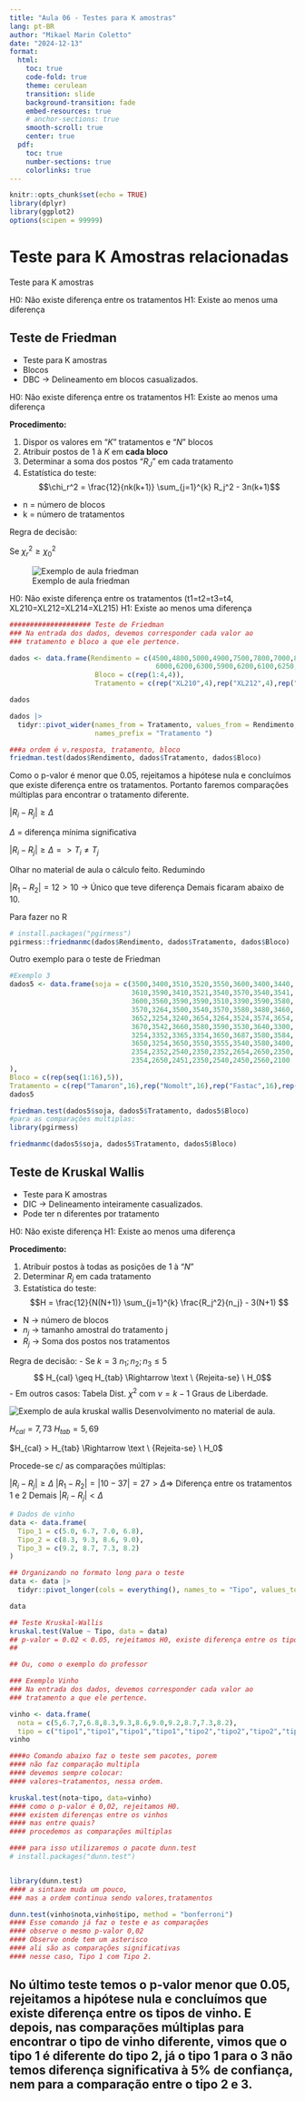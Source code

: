 ```yaml
---
title: "Aula 06 - Testes para K amostras"
lang: pt-BR
author: "Mikael Marin Coletto"
date: "2024-12-13"
format:
  html:
    toc: true
    code-fold: true
    theme: cerulean
    transition: slide
    background-transition: fade
    embed-resources: true
    # anchor-sections: true 
    smooth-scroll: true
    center: true
  pdf:
    toc: true
    number-sections: true
    colorlinks: true
---
```


```r
knitr::opts_chunk$set(echo = TRUE)
library(dplyr)
library(ggplot2)
options(scipen = 99999)
```

# Teste para K Amostras relacionadas

Teste para K amostras

H0: Não existe diferença entre os tratamentos 
H1: Existe ao menos uma diferença

## Teste de Friedman

-   Teste para K amostras
-   Blocos
-   DBC -\> Delineamento em blocos casualizados.

H0: Não existe diferença entre os tratamentos H1: Existe ao menos uma diferença

**Procedimento:**

1)  Dispor os valores em "$K$" tratamentos e "$N$" blocos
2)  Atribuir postos de 1 à $K$ em **cada bloco**
3)  Determinar a soma dos postos "$R_J$" em cada tratamento
4)  Estatística do teste: $$\chi_r^2 = \frac{12}{nk(k+1)} \sum_{j=1}^{k} R_j^2 - 3n(k+1)$$

-   n = número de blocos
-   k = número de tratamentos

Regra de decisão:

Se $\chi^2_r \geq \chi^2_0$

![Exemplo de aula friedman](uni-6-ex-friedman.png)

H0: Não existe diferença entre os tratamentos (t1=t2=t3=t4, XL210=XL212=XL214=XL215)
H1: Existe ao menos uma diferença

```r
#################### Teste de Friedman
### Na entrada dos dados, devemos corresponder cada valor ao
### tratamento e bloco a que ele pertence.

dados <- data.frame(Rendimento = c(4500,4800,5000,4900,7500,7800,7000,8000,
                                    6000,6200,6300,5900,6200,6100,6250,6100),
                     Bloco = c(rep(1:4,4)),
                     Tratamento = c(rep("XL210",4),rep("XL212",4),rep("XL214",4),rep("XL215",4)))

dados

dados |> 
  tidyr::pivot_wider(names_from = Tratamento, values_from = Rendimento, 
                     names_prefix = "Tratamento ")

###a ordem é v.resposta, tratamento, bloco
friedman.test(dados$Rendimento, dados$Tratamento, dados$Bloco)
```

Como o p-valor é menor que 0.05, rejeitamos a hipótese nula e concluímos que existe diferença entre os tratamentos. Portanto faremos comparações múltiplas para encontrar o tratamento diferente.

$|R_i - R_j|\geq\Delta$

$\Delta$ = diferença mínima significativa

$|R_i - R_j|\geq\Delta => T_i\neq T_j$

Olhar no material de aula o cálculo feito.
Redumindo

$|R_1 - R_2| = 12 > 10$ -> Único que teve diferença
Demais ficaram abaixo de 10.

Para fazer no R

```r
# install.packages("pgirmess")
pgirmess::friedmanmc(dados$Rendimento, dados$Tratamento, dados$Bloco)
```
Outro exemplo para o teste de Friedman

```r
#Exemplo 3
dados5 <- data.frame(soja = c(3500,3400,3510,3520,3550,3600,3400,3440,
                              3610,3590,3410,3521,3540,3570,3540,3541,
                              3600,3560,3590,3590,3510,3390,3590,3580,
                              3570,3264,3500,3540,3570,3580,3480,3460,
                              3652,3254,3240,3654,3264,3524,3574,3654,
                              3670,3542,3660,3580,3590,3530,3640,3300,
                              3254,3352,3365,3354,3650,3687,3580,3584,
                              3650,3254,3650,3550,3555,3540,3580,3400,
                              2354,2352,2540,2350,2352,2654,2650,2350,
                              2354,2650,2451,2350,2540,2450,2560,2100
),
Bloco = c(rep(seq(1:16),5)),
Tratamento = c(rep("Tamaron",16),rep("Nomolt",16),rep("Fastac",16),rep("Azodrin",16),rep("Testemunha",16)))
dados5

friedman.test(dados5$soja, dados5$Tratamento, dados5$Bloco)
#para as comparações multiplas:
library(pgirmess)    

friedmanmc(dados5$soja, dados5$Tratamento, dados5$Bloco)


```

## Teste de Kruskal Wallis

- Teste para K amostras
- DIC -> Delineamento inteiramente casualizados.
- Pode ter n diferentes por tratamento

H0: Não existe diferença 
H1: Existe ao menos uma diferença

**Procedimento:**

1) Atribuir postos à todas as posições de 1 à "$N$"
2) Determinar $R_j$ em cada tratamento
3) Estatística do teste:
$$H = \frac{12}{N(N+1)} \sum_{j=1}^{k} \frac{R_j^2}{n_j} - 3(N+1)
$$

- N -> número de blocos
- $n_j$ -> tamanho amostral do tratamento j
- $R_j$ -> Soma dos postos nos tratamentos

Regra de decisão:
- Se $k = 3$ $n_1; n_2; n_3 \leq 5$
$$ H_{cal} \geq H_{tab} \Rightarrow \text \ {Rejeita-se} \ H_0$$
- Em outros casos: Tabela Dist. $\chi^2$ com $\nu = k-1$ Graus de Liberdade.

![Exemplo de aula kruskal wallis](uni-6-ex-kruskal-wallis.png)
Desenvolvimento no material de aula.

$H_{cal} = 7,73$
$H_{tab} = 5,69$

$H_{cal} > H_{tab} \Rightarrow \text \ {Rejeita-se} \ H_0$

Procede-se c/ as comparações múltiplas:

$|R_i - R_j| \geq \Delta$
$|R_1 - R_2| = |10 - 37| = 27 > \Delta \Rightarrow$ Diferença entre os tratamentos 1 e 2
Demais $|R_i - R_j| < \Delta$

```r
# Dados de vinho
data <- data.frame(
  Tipo_1 = c(5.0, 6.7, 7.0, 6.8),
  Tipo_2 = c(8.3, 9.3, 8.6, 9.0),
  Tipo_3 = c(9.2, 8.7, 7.3, 8.2)
)

## Organizando no formato long para o teste
data <- data |> 
  tidyr::pivot_longer(cols = everything(), names_to = "Tipo", values_to = "Value")

data

## Teste Kruskal-Wallis
kruskal.test(Value ~ Tipo, data = data)
## p-valor = 0.02 < 0.05, rejeitamos H0, existe diferença entre os tipos de vinho
##

## Ou, como o exemplo do professor

### Exemplo Vinho
### Na entrada dos dados, devemos corresponder cada valor ao
### tratamento a que ele pertence.

vinho <- data.frame(
  nota = c(5,6.7,7,6.8,8.3,9.3,8.6,9.0,9.2,8.7,7.3,8.2),
  tipo = c("tipo1","tipo1","tipo1","tipo1","tipo2","tipo2","tipo2","tipo2","tipo3","tipo3","tipo3","tipo3"))
vinho

####o Comando abaixo faz o teste sem pacotes, porem
#### não faz comparação multipla
#### devemos sempre colocar:
#### valores~tratamentos, nessa ordem.

kruskal.test(nota~tipo, data=vinho)
#### como o p-valor é 0,02, rejeitamos H0.
#### existem diferenças entre os vinhos
#### mas entre quais?
#### procedemos as comparações múltiplas

#### para isso utilizaremos o pacote dunn.test
# install.packages("dunn.test")


library(dunn.test)
#### a sintaxe muda um pouco,
### mas a ordem continua sendo valores,tratamentos

dunn.test(vinho$nota,vinho$tipo, method = "bonferroni")
#### Esse comando já faz o teste e as comparações
#### observe o mesmo p-valor 0,02
#### Observe onde tem um asterisco
#### ali são as comparações significativas
#### nesse caso, Tipo 1 com Tipo 2.
```
## No último teste temos o p-valor menor que 0.05, rejeitamos a hipótese nula e concluímos que existe diferença entre os tipos de vinho. E depois, nas comparações múltiplas para encontrar o tipo de vinho diferente, vimos que o tipo 1 é diferente do tipo 2, já o tipo 1 para o 3 não temos diferença significativa à 5% de confiança, nem para a comparação entre o tipo 2 e 3.
